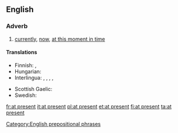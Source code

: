 ==English==

===Adverb===
{{en-adv|head=[[at]] [[present]]|-}}

# [[currently]], [[now]], [[at this moment in time]]

====Translations====
{{trans-top|currently}}
* Finnish: {{t|fi|parhaillaan}}, {{t|fi|tällä hetkellä}}
* Hungarian: {{t+|hu|jelenleg}}
* Interlingua: {{t|ia|al presente|xs=Interlingua}},  {{t|ia|currentemente|xs=Interlingua}},  {{t-|ia|ora|xs=Interlingua}},  {{t|ia|in iste momento|xs=Interlingua}},  {{t-|ia|nunc|xs=Interlingua}}
{{trans-mid}}
* Scottish Gaelic: {{t|gd|an latha an-diugh}}
* Swedish: {{t|sv|för närvarande}}
{{trans-bottom}}

[[Category:English prepositional phrases]]

[[fr:at present]]
[[it:at present]]
[[pl:at present]]
[[et:at present]]
[[fi:at present]]
[[ta:at present]]